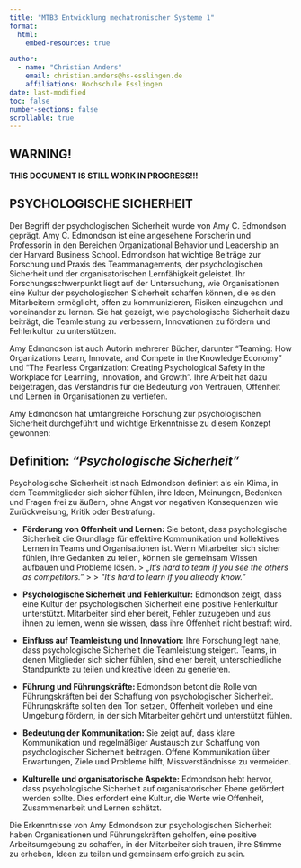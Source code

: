```yaml
---
title: "MTB3 Entwicklung mechatronischer Systeme 1"
format:
  html:
    embed-resources: true

author:
  - name: "Christian Anders"
    email: christian.anders@hs-esslingen.de
    affiliations: Hochschule Esslingen
date: last-modified
toc: false
number-sections: false
scrollable: true
---
```




<!-- -------------------------------------------------------------------------

                       Callout !!! WARNING !!!

-------------------------------------------------------------------------- -->
::: {.callout-warning}
## WARNING!
**THIS DOCUMENT IS STILL WORK IN PROGRESS!!!**
:::

<!-- -------------------------------------------------------------------------

                       Psychologische Sicherheit

-------------------------------------------------------------------------- -->


## PSYCHOLOGISCHE SICHERHEIT
Der Begriff der psychologischen Sicherheit wurde von Amy C. Edmondson geprägt. Amy C. Edmondson ist eine angesehene Forscherin und Professorin in den Bereichen Organizational Behavior und Leadership an der Harvard Business School. Edmondson hat wichtige Beiträge zur Forschung und Praxis des Teammanagements, der psychologischen Sicherheit und der organisatorischen Lernfähigkeit geleistet. Ihr Forschungsschwerpunkt liegt auf der Untersuchung, wie Organisationen eine Kultur der psychologischen Sicherheit schaffen können, die es den Mitarbeitern ermöglicht, offen zu kommunizieren, Risiken einzugehen und voneinander zu lernen. Sie hat gezeigt, wie psychologische Sicherheit dazu beiträgt, die Teamleistung zu verbessern, Innovationen zu fördern und Fehlerkultur zu unterstützen.

Amy Edmondson ist auch Autorin mehrerer Bücher, darunter "Teaming: How Organizations Learn, Innovate, and Compete in the Knowledge Economy" und "The Fearless Organization: Creating Psychological Safety in the Workplace for Learning, Innovation, and Growth". Ihre Arbeit hat dazu beigetragen, das Verständnis für die Bedeutung von Vertrauen, Offenheit und Lernen in Organisationen zu vertiefen.

Amy Edmondson hat umfangreiche Forschung zur psychologischen Sicherheit durchgeführt und wichtige Erkenntnisse zu diesem Konzept gewonnen:


::: {.callout-tip}
## Definition: *"Psychologische Sicherheit"*
Psychologische Sicherheit ist nach Edmondson definiert als ein Klima, in dem Teammitglieder sich sicher fühlen, ihre Ideen, Meinungen, Bedenken und Fragen frei zu äußern, ohne Angst vor negativen Konsequenzen wie Zurückweisung, Kritik oder Bestrafung.
:::

+ **Förderung von Offenheit und Lernen:** Sie betont, dass psychologische Sicherheit die Grundlage für effektive Kommunikation und kollektives Lernen in Teams und Organisationen ist. Wenn Mitarbeiter sich sicher fühlen, ihre Gedanken zu teilen, können sie gemeinsam Wissen aufbauen und Probleme lösen.
> *„It’s hard to team if you see the others as competitors.”*
>
> *“It’s hard to learn if you already know.”*

+ **Psychologische Sicherheit und Fehlerkultur:** Edmondson zeigt, dass eine Kultur der psychologischen Sicherheit eine positive Fehlerkultur unterstützt. Mitarbeiter sind eher bereit, Fehler zuzugeben und aus ihnen zu lernen, wenn sie wissen, dass ihre Offenheit nicht bestraft wird.

+ **Einfluss auf Teamleistung und Innovation:** Ihre Forschung legt nahe, dass psychologische Sicherheit die Teamleistung steigert. Teams, in denen Mitglieder sich sicher fühlen, sind eher bereit, unterschiedliche Standpunkte zu teilen und kreative Ideen zu generieren.

+ **Führung und Führungskräfte:** Edmondson betont die Rolle von Führungskräften bei der Schaffung von psychologischer Sicherheit. Führungskräfte sollten den Ton setzen, Offenheit vorleben und eine Umgebung fördern, in der sich Mitarbeiter gehört und unterstützt fühlen.

+ **Bedeutung der Kommunikation:** Sie zeigt auf, dass klare Kommunikation und regelmäßiger Austausch zur Schaffung von psychologischer Sicherheit beitragen. Offene Kommunikation über Erwartungen, Ziele und Probleme hilft, Missverständnisse zu vermeiden.

+ **Kulturelle und organisatorische Aspekte:** Edmondson hebt hervor, dass psychologische Sicherheit auf organisatorischer Ebene gefördert werden sollte. Dies erfordert eine Kultur, die Werte wie Offenheit, Zusammenarbeit und Lernen schätzt.

Die Erkenntnisse von Amy Edmondson zur psychologischen Sicherheit haben Organisationen und Führungskräften geholfen, eine positive Arbeitsumgebung zu schaffen, in der Mitarbeiter sich trauen, ihre Stimme zu erheben, Ideen zu teilen und gemeinsam erfolgreich zu sein.


